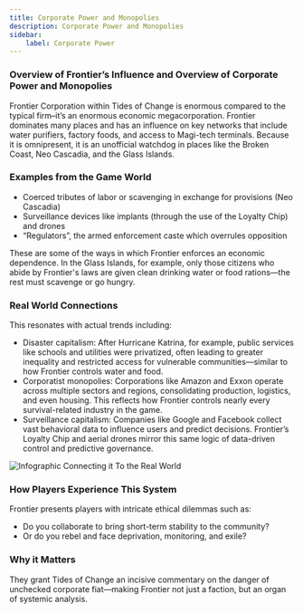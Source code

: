 ```yaml
---
title: Corporate Power and Monopolies
description: Corporate Power and Monopolies
sidebar:
    label: Corporate Power
---
```


### Overview of Frontier’s Influence and Overview of Corporate Power and Monopolies

Frontier Corporation within Tides of Change is enormous compared to the typical firm–it’s an enormous economic megacorporation. Frontier dominates many places and has an influence on key networks that include water purifiers, factory foods, and access to Magi-tech terminals. Because it is omnipresent, it is an unofficial watchdog in places like the Broken Coast, Neo Cascadia, and the Glass Islands.

### Examples from the Game World
- Coerced tributes of labor or scavenging in exchange for provisions (Neo Cascadia)
- Surveillance devices like implants (through the use of the Loyalty Chip) and drones
- “Regulators”, the armed enforcement caste which overrules opposition

These are some of the ways in which Frontier enforces an economic dependence. In the Glass Islands, for example, only those citizens who abide by Frontier's laws are given clean drinking water or food rations—the rest must scavenge or go hungry.

### Real World Connections

This resonates with actual trends including: 
- Disaster capitalism: After Hurricane Katrina, for example, public services like schools and utilities were privatized, often leading to greater inequality and restricted access for vulnerable communities—similar to how Frontier controls water and food.
- Corporatist monopolies: Corporations like Amazon and Exxon operate across multiple sectors and regions, consolidating production, logistics, and even housing. This reflects how Frontier controls nearly every survival-related industry in the game.
- Surveillance capitalism: Companies like Google and Facebook collect vast behavioral data to influence users and predict decisions. Frontier’s Loyalty Chip and aerial drones mirror this same logic of data-driven control and predictive governance.

![Infographic Connecting it To the Real World](../../../assets/economics/corporateMonopoly.png)


### How Players Experience This System

Frontier presents players with intricate ethical dilemmas such as:
- Do you collaborate to bring short-term stability to the community?
- Or do you rebel and face deprivation, monitoring, and exile?

### Why it Matters

They grant Tides of Change an incisive commentary on the danger of unchecked corporate fiat—making Frontier not just a faction, but an organ of systemic analysis.